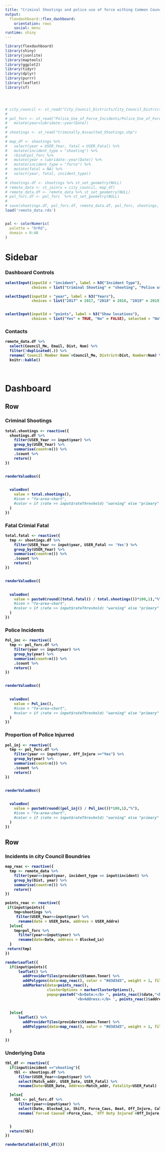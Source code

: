 ```yaml
---
title: "Criminal Shootings and police use of force withing Common Council Boundries"
output: 
  flexdashboard::flex_dashboard:
    orientation: rows
    social: menu
runtime: shiny
---
```


```r
library(flexdashboard)
library(shiny)
library(jsonlite)
library(maptools)
library(ggplot2)
library(tidyr)
library(dplyr)
library(purrr)
library(leaflet)
library(sf)




# city_council <- st_read("City_Council_Districts/City_Council_Districts.shp")
# 
# pol_forc <- st_read("Police_Use_of_Force_Incidents/Police_Use_of_Force_Incidents.shp" )%>%
#   mutate(year=lubridate::year(Date))
# 
# shootings <- st_read("Criminally_Assaulted_Shootings.shp")
# 
# map_df <- shootings %>%
#   select(year = USER_Year, fatal = USER_Fatal) %>%
#   mutate(incident_type = "shooting") %>% 
#   rbind(pol_forc %>% 
#   mutate(year = lubridate::year(Date)) %>%
#   mutate(incident_type = "force") %>% 
#   mutate(fatal = NA) %>%
#   select(year, fatal, incident_type))
# 
# shootings.df <- shootings %>% st_set_geometry(NULL)
# remote_data <- st_join(x = city_council, map_df)
# remote_data.df <- remote_data %>% st_set_geometry(NULL)
# pol_forc.df <- pol_forc  %>% st_set_geometry(NULL)
# 
# save(shootings.df, pol_forc.df, remote_data.df, pol_forc, shootings, remote_data, file="remote_data.rda")
load('remote_data.rda')


pal <- colorNumeric(
  palette = "OrRd",
  domain = 0:40
)


```


Sidebar {.sidebar}
=======================================================================

### <strong>Dashboard Controls<strong>


```r



selectInput(inputId = "incident", label = h3("Incident Type"), 
            choices = list("Criminal Shooting" = "shooting", "Police use of Force" = "force"), selected = "shooting")

selectInput(inputId = "year", label = h3("Years"), 
            choices = list("2017" = 2017, "2018" = 2018, "2019" = 2019), selected = 2019)


selectInput(inputId = "points", label = h3("Show locations"), 
            choices = list("Yes" = TRUE, "No" = FALSE), selected = "No")

```

### Contacts

```r

remote_data.df %>% 
  select(Council_Me, Email, Dist, Num) %>%
  filter(!duplicated(.)) %>% 
  rename(`Council Member Name`=Council_Me, District=Dist, Number=Num) %>% 
  knitr::kable()




```



Dashboard
=======================================================================

Row
-----------------------------------------------------------------------

### Criminal Shootings {.value-box}

```r

total.shootings <- reactive({
  shootings.df %>% 
    filter(USER_Year == input$year) %>% 
    group_by(USER_Year) %>% 
    summarise(count=n()) %>%
    .$count %>% 
    return()
})


renderValueBox({

  
  valueBox(
    value = total.shootings(),
    #icon = "fa-area-chart",
    #color = if (rate >= input$rateThreshold) "warning" else "primary"
  )
})
```

### Fatal Crimial Fatal {.value-box}

```r
total.fatal <- reactive({
  tmp <- shootings.df %>% 
    filter(USER_Year == input$year, USER_Fatal == 'Yes') %>% 
    group_by(USER_Year) %>% 
    summarise(count=n()) %>%
    .$count %>% 
    return()
})


renderValueBox({

  
  valueBox(
    value = paste0(round((total.fatal() / total.shootings())*100,1),"%"),
    #icon = "fa-area-chart",
    #color = if (rate >= input$rateThreshold) "warning" else "primary"
  )
})
```

### Police Incidents {.value-box}

```r
Pol_inc <- reactive({
  tmp <- pol_forc.df %>% 
    filter(year == input$year) %>% 
    group_by(year) %>% 
    summarise(count=n()) %>%
    .$count %>% 
    return()
})


renderValueBox({

  
  valueBox(
    value = Pol_inc(),
    #icon = "fa-area-chart",
    #color = if (rate >= input$rateThreshold) "warning" else "primary"
  )
})
```


### Proportion of Police Injurred {.value-box}

```r
pol_inj <- reactive({
  tmp <- pol_forc.df %>% 
    filter(year == input$year, Off_Injure =="Yes") %>% 
    group_by(year) %>% 
    summarise(count=n()) %>%
    .$count %>% 
    return()
})


renderValueBox({

  
  valueBox(
    value = paste0(round((pol_inj() / Pol_inc())*100,1),"%"),
    #icon = "fa-area-chart",
    #color = if (rate >= input$rateThreshold) "warning" else "primary"
  )
})
```

Row
-----------------------------------------------------------------------

### Incidents in city Council Boundries {data-width=700}

```r
map_reac <- reactive({
  tmp <- remote_data %>% 
    filter(year==input$year, incident_type == input$incident) %>% 
    group_by(Dist, year) %>%
    summarise(count=n()) %>%
    return()
})

points_reac <- reactive({
 if(input$points){
    tmp=shootings %>% 
     filter(USER_Year==input$year) %>% 
      rename(date = USER_Date, address = USER_Addre)
  }else{
    tmp=pol_forc %>% 
      filter(year==input$year) %>% 
      rename(date=Date, address = Blocked_Lo)
  } 
 return(tmp)
})

renderLeaflet({
  if(input$points){
      leaflet() %>% 
        addProviderTiles(providers$Stamen.Toner) %>% 
        addPolygons(data=map_reac(), color = "#d3d3d3", weight = 1, fillColor = ~pal(count), fillOpacity = .7) %>% 
        addMarkers(data=points_reac(),
                   clusterOptions = markerClusterOptions(),  
                   popup=paste0("<b>Date:</b> ", points_reac()$date,"<br>",
                                '<b>Address:</b> ', points_reac()$address))
        
      
  }else{
      leaflet() %>% 
        addProviderTiles(providers$Stamen.Toner) %>% 
        addPolygons(data=map_reac(), color = "#d3d3d3", weight = 1, fillColor = ~pal(count), fillOpacity = .7, popup = " Add INFO HEre")
  }

})


```


### Underlying Data {data-width=340}

```r
tbl_df <- reactive({
  if(input$incident =="shooting"){
    tbl <- shootings.df %>% 
      filter(USER_Year==input$year) %>% 
      select(Match_addr, USER_Date, USER_Fatal) %>% 
      rename(Date=USER_Date, Address=Match_addr, Fatality=USER_Fatal)

  }else{
    tbl <- pol_forc.df %>% 
      filter(year==input$year) %>% 
      select(Date, Blocked_Lo, Shift, Force_Caus, Beat, Off_Injure, Call_Dispa, Call_in_Re, Response) %>%
      rename(`Forced Caused`=Force_Caus, `Off Duty Injured`=Off_Injure, `Call Dispatcher`=Call_Dispa, `Call In Response To`=Call_in_Re, `Address`=Blocked_Lo, `Violence Type`=Response)


  }
  return(tbl)
})

renderDataTable({tbl_df()})





```







